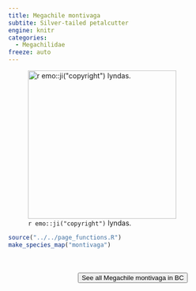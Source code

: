 ```yaml
---
title: Megachile montivaga
subtite: Silver-tailed petalcutter
engine: knitr
categories:
  - Megachilidae
freeze: auto
---
```

![`r emo::ji("copyright")` lyndas.](https://inaturalist-open-data.s3.amazonaws.com/photos/217736067/large.jpg){height=300}





```r
source("../../page_functions.R")
make_species_map("montivaga")
```
<br><br>
<center>


<a href="https://inaturalist.ca/observations?place_id=7085&subview=map&taxon_id=199130"><button type="button" class="btn btn-secondary">See all Megachile montivaga in BC <i class="fa-solid fa-arrow-up-right-from-square"></i> </button></a>
</center>
